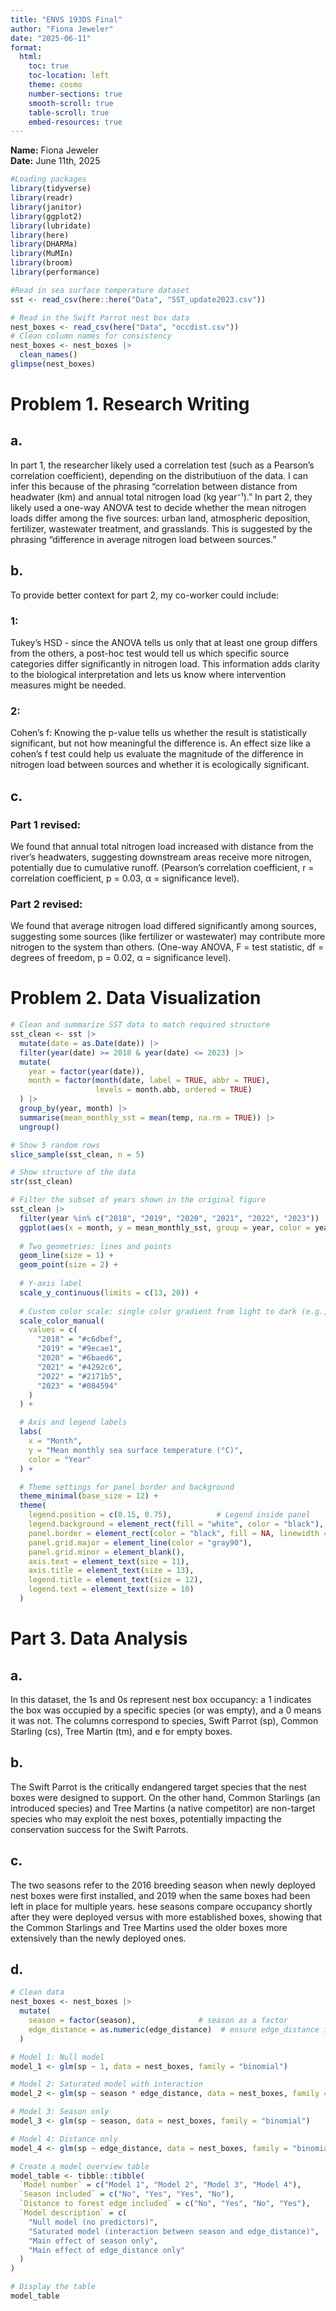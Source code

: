 ```yaml
---
title: "ENVS 193DS Final"
author: "Fiona Jeweler"
date: "2025-06-11"
format:
  html:
    toc: true
    toc-location: left
    theme: cosmo
    number-sections: true
    smooth-scroll: true
    table-scroll: true
    embed-resources: true
---
```


**Name:** Fiona Jeweler  
**Date:** June 11th, 2025

```r
#Loading packages 
library(tidyverse)
library(readr)
library(janitor)
library(ggplot2)
library(lubridate)
library(here)
library(DHARMa)
library(MuMIn)
library(broom)
library(performance)

#Read in sea surface temperature dataset
sst <- read_csv(here::here("Data", "SST_update2023.csv"))

# Read in the Swift Parrot nest box data
nest_boxes <- read_csv(here("Data", "occdist.csv"))
# Clean column names for consistency
nest_boxes <- nest_boxes |> 
  clean_names()
glimpse(nest_boxes)
```

# Problem 1. Research Writing

## a. 
In part 1, the researcher likely used a correlation test (such as a Pearson's correlation coefficient), depending on the distributiuon of the data. I can infer this because of the phrasing "correlation between distance from headwater (km) and annual total nitrogen load (kg year⁻¹).” In part 2, they likely used a one-way ANOVA test to decide whether the mean nitrogen loads differ among the five sources: urban land, atmospheric deposition, fertilizer, wastewater treatment, and grasslands. This is suggested by the phrasing “difference in average nitrogen load between sources.”

## b. 
To provide better context for part 2, my co-worker could include:

### 1: 
Tukey's HSD - since the ANOVA tells us only that at least one group differs from the others, a post-hoc test would tell us which specific source categories differ significantly in nitrogen load. This information adds clarity to the biological interpretation and lets us know where intervention measures might be needed. 

### 2: 
Cohen's f: Knowing the p-value tells us whether the result is statistically significant, but not how meaningful the difference is. An effect size like a cohen's f test could help us evaluate the magnitude of the difference in nitrogen load between sources and whether it is ecologically significant. 

## c. 

### Part 1 revised: 
We found that annual total nitrogen load increased with distance from the river’s headwaters, suggesting downstream areas receive more nitrogen, potentially due to cumulative runoff. (Pearson's correlation coefficient, r = correlation coefficient, p = 0.03, α = significance level). 

### Part 2 revised: 
We found that average nitrogen load differed significantly among sources, suggesting some sources (like  fertilizer or wastewater) may contribute more nitrogen to the system than others. (One-way ANOVA, F = test statistic, df = degrees of freedom, p = 0.02, α = significance level). 

# Problem 2. Data Visualization 
```r
# Clean and summarize SST data to match required structure
sst_clean <- sst |> 
  mutate(date = as.Date(date)) |> 
  filter(year(date) >= 2018 & year(date) <= 2023) |> 
  mutate(
    year = factor(year(date)),
    month = factor(month(date, label = TRUE, abbr = TRUE), 
                   levels = month.abb, ordered = TRUE)
  ) |> 
  group_by(year, month) |> 
  summarise(mean_monthly_sst = mean(temp, na.rm = TRUE)) |> 
  ungroup()

# Show 5 random rows
slice_sample(sst_clean, n = 5)

# Show structure of the data
str(sst_clean)
```

```r

# Filter the subset of years shown in the original figure
sst_clean |> 
  filter(year %in% c("2018", "2019", "2020", "2021", "2022", "2023")) |> 
  ggplot(aes(x = month, y = mean_monthly_sst, group = year, color = year)) +
  
  # Two geometries: lines and points
  geom_line(size = 1) +
  geom_point(size = 2) +
  
  # Y-axis label
  scale_y_continuous(limits = c(13, 20)) +
  
  # Custom color scale: single color gradient from light to dark (e.g., blue)
  scale_color_manual(
    values = c(
      "2018" = "#c6dbef",
      "2019" = "#9ecae1",
      "2020" = "#6baed6",
      "2021" = "#4292c6",
      "2022" = "#2171b5",
      "2023" = "#084594"
    )
  ) +

  # Axis and legend labels
  labs(
    x = "Month",
    y = "Mean monthly sea surface temperature (°C)",
    color = "Year"
  ) +

  # Theme settings for panel border and background
  theme_minimal(base_size = 12) +
  theme(
    legend.position = c(0.15, 0.75),          # Legend inside panel
    legend.background = element_rect(fill = "white", color = "black"),
    panel.border = element_rect(color = "black", fill = NA, linewidth = 1),
    panel.grid.major = element_line(color = "gray90"),
    panel.grid.minor = element_blank(),
    axis.text = element_text(size = 11),
    axis.title = element_text(size = 13),
    legend.title = element_text(size = 12),
    legend.text = element_text(size = 10)
  )

```

# Part 3. Data Analysis

## a. 
In this dataset, the 1s and 0s represent nest box occupancy: a 1 indicates the box was occupied by a specific species (or was empty), and a 0 means it was not. The columns correspond to species, Swift Parrot (sp), Common Starling (cs), Tree Martin (tm), and e for empty boxes. 

## b. 
The Swift Parrot is the critically endangered target species that the nest boxes were designed to support. On the other hand, Common Starlings (an introduced species) and Tree Martins (a native competitor) are non-target species who may exploit the nest boxes, potentially impacting the conservation success for the Swift Parrots. 

## c. 
The two seasons refer to the 2016 breeding season when newly deployed nest boxes were first installed, and 2019 when the same boxes had been left in place for multiple years. hese seasons compare occupancy shortly after they were deployed versus with more established boxes, showing that the Common Starlings and Tree Martins used the older boxes more extensively than the newly deployed ones. 

## d. 
```r
# Clean data 
nest_boxes <- nest_boxes |> 
  mutate(
    season = factor(season),              # season as a factor
    edge_distance = as.numeric(edge_distance)  # ensure edge_distance is numeric
  )

# Model 1: Null model
model_1 <- glm(sp ~ 1, data = nest_boxes, family = "binomial")

# Model 2: Saturated model with interaction
model_2 <- glm(sp ~ season * edge_distance, data = nest_boxes, family = "binomial")

# Model 3: Season only
model_3 <- glm(sp ~ season, data = nest_boxes, family = "binomial")

# Model 4: Distance only
model_4 <- glm(sp ~ edge_distance, data = nest_boxes, family = "binomial")

# Create a model overview table
model_table <- tibble::tibble(
  `Model number` = c("Model 1", "Model 2", "Model 3", "Model 4"),
  `Season included` = c("No", "Yes", "Yes", "No"),
  `Distance to forest edge included` = c("No", "Yes", "No", "Yes"),
  `Model description` = c(
    "Null model (no predictors)",
    "Saturated model (interaction between season and edge_distance)",
    "Main effect of season only",
    "Main effect of edge_distance only"
  )
)

# Display the table
model_table
```


